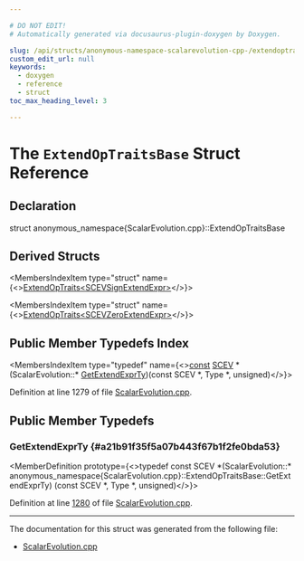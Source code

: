 ```yaml
---

# DO NOT EDIT!
# Automatically generated via docusaurus-plugin-doxygen by Doxygen.

slug: /api/structs/anonymous-namespace-scalarevolution-cpp-/extendoptraitsbase
custom_edit_url: null
keywords:
  - doxygen
  - reference
  - struct
toc_max_heading_level: 3

---
```





# The `ExtendOpTraitsBase` Struct Reference

<DoxygenPage pluginConfig={pluginConfig}>



## Declaration

<CodeBlock>struct anonymous_namespace{ScalarEvolution.cpp}::ExtendOpTraitsBase</CodeBlock>

## Derived Structs

<MembersIndex>

<MembersIndexItem
  type="struct"
  name={<><a href="/docs/api/structs/anonymous-namespace-scalarevolution-cpp-/extendoptraits-99d8159c5553384f78b7350630388edb">ExtendOpTraits&lt;SCEVSignExtendExpr&gt;</a></>}>
</MembersIndexItem>

<MembersIndexItem
  type="struct"
  name={<><a href="/docs/api/structs/anonymous-namespace-scalarevolution-cpp-/extendoptraits-4ddcb1106d4fb7e3289167371cc3f6df">ExtendOpTraits&lt;SCEVZeroExtendExpr&gt;</a></>}>
</MembersIndexItem>

</MembersIndex>

## Public Member Typedefs Index

<MembersIndex>

<MembersIndexItem
  type="typedef"
  name={<><a href="/docs/api/files/lib/lib/target/lib/target/aarch64/aarch64promoteconstant-cpp/#a90f8350fecae261c25be85d38b451bff">const</a> <a href="/docs/api/classes/llvm/scev">SCEV</a> &#42;(ScalarEvolution::&#42; <a href="#a21b91f35f5a07b443f67b1f2fe0bda53">GetExtendExprTy</a>)(const SCEV *, Type *, unsigned)</>}>
</MembersIndexItem>

</MembersIndex>


Definition at line 1279 of file <a href="/docs/api/files/lib/lib/analysis/scalarevolution-cpp">ScalarEvolution.cpp</a>.

<SectionDefinition>

## Public Member Typedefs

### GetExtendExprTy {#a21b91f35f5a07b443f67b1f2fe0bda53}

<MemberDefinition
  prototype={<>typedef const SCEV &#42;(ScalarEvolution::&#42; anonymous&#95;namespace&#123;ScalarEvolution.cpp&#125;::ExtendOpTraitsBase::GetExtendExprTy) (const SCEV &#42;, Type &#42;, unsigned)</>}>

Definition at line <a href="/docs/api/files/lib/lib/analysis/scalarevolution-cpp/#l01280">1280</a> of file <a href="/docs/api/files/lib/lib/analysis/scalarevolution-cpp">ScalarEvolution.cpp</a>.
</MemberDefinition>

</SectionDefinition>

<hr/>

The documentation for this struct was generated from the following file:

<ul>
<li><a href="/docs/api/files/lib/lib/analysis/scalarevolution-cpp">ScalarEvolution.cpp</a></li>
</ul>

</DoxygenPage>
